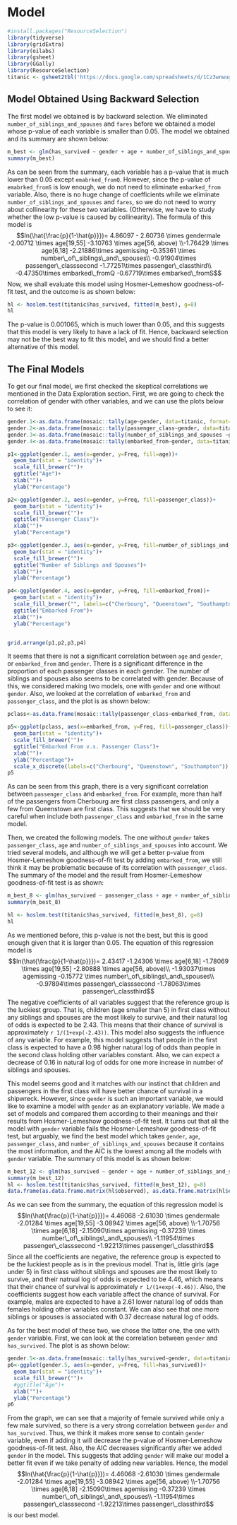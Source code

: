 # Model {#model}

```r
#install.packages("ResourceSelection")
library(tidyverse)
library(gridExtra)
library(oilabs)
library(gsheet)
library(GGally)
library(ResourceSelection)
titanic <- gsheet2tbl('https://docs.google.com/spreadsheets/d/1Cz3wnwugHApFXO0ogMLtBe5CzD_Uu1q8YBPpZPS2R3U/edit?usp=sharing')
```

## Model Obtained Using Backward Selection

The first model we obtained is by backward selection. We eliminated `number_of_siblings_and_spouses` and `fares` before we obtained a model whose p-value of each variable is smaller than 0.05. The model we obtained and its summary are shown below:
```r
m_best <- glm(has_survived ~ gender + age + number_of_siblings_and_spouses + passenger_class + embarked_from, data = titanic, family = binomial(link = "logit"))
summary(m_best)
```

As can be seen from the summary, each variable has a p-value that is much lower than 0.05 except `emabrked_fromQ`. However, since the p-value of `emabrked_fromS` is low enough, we do not need to eliminate `embarked_from` variable. Also, there is no huge change of coefficients while we eliminate `number_of_siblings_and_spouses` and `fares`, so we do not need to worry about collinearity for these two variables. (Otherwise, we have to study whether the low p-value is caused by collinearity). The formula of this model is $$ln(\hat{\frac{p}{1-\hat{p}}})= 4.86097 - 2.60736 \times gendermale -2.00712 \times age[19,55] -3.10763 \times age[56, above) \\-1.76429 \times age[6,18] -2.21886\times agemissing -0.35361 \times number\_of\_siblings\_and\_spouses\\ -0.91904\times passenger\_classsecond -1.77251\times passenger\_classthird\\ -0.47350\times embarked\_fromQ -0.67719\times embarked\_fromS$$ Now, we shall evaluate this model using Hosmer-Lemeshow goodness-of-fit test, and the outcome is as shown below:
```r
hl <- hoslem.test(titanic$has_survived, fitted(m_best), g=8)
hl
```

The p-value is 0.001065, which is much lower than 0.05, and this suggests that this model is very likely to have a lack of fit. Hence, backward selection may not be the best way to fit this model, and we should find a better alternative of this model.

## The Final Models

To get our final model, we first checked the skeptical correlations we mentioned in the Data Exploration section. First, we are going to check the correlation of gender with other variables, and we can use the plots below to see it:

```r
gender.1<-as.data.frame(mosaic::tally(age~gender, data=titanic, format="percent"))
gender.2<-as.data.frame(mosaic::tally(passenger_class~gender, data=titanic, format="percent"))
gender.3<-as.data.frame(mosaic::tally(number_of_siblings_and_spouses ~gender, data=titanic, format="percent"))
gender.4<-as.data.frame(mosaic::tally(embarked_from~gender, data=titanic, format="percent"))

p1<-ggplot(gender.1, aes(x=gender, y=Freq, fill=age))+
  geom_bar(stat = "identity")+
  scale_fill_brewer("")+
  ggtitle("Age")+
  xlab("")+
  ylab("Percentage")

p2<-ggplot(gender.2, aes(x=gender, y=Freq, fill=passenger_class))+
  geom_bar(stat = "identity")+
  scale_fill_brewer("")+
  ggtitle("Passenger Class")+
  xlab("")+
  ylab("Percentage")

p3<-ggplot(gender.3, aes(x=gender, y=Freq, fill=number_of_siblings_and_spouses))+
  geom_bar(stat = "identity")+
  scale_fill_brewer("")+
  ggtitle("Number of Siblings and Spouses")+
  xlab("")+
  ylab("Percentage")

p4<-ggplot(gender.4, aes(x=gender, y=Freq, fill=embarked_from))+
  geom_bar(stat = "identity")+
  scale_fill_brewer("", labels=c("Cherbourg", "Queenstown", "Southampton"))+
  ggtitle("Embarked From")+
  xlab("")+
  ylab("Percentage")


grid.arrange(p1,p2,p3,p4)
```

It seems that there is not a significant correlation between `age` and `gender`, or `embarked_from` and `gender`. There is a significant difference in the proportion of each passenger classes in each gender. The number of siblings and spouses also seems to be correlated with gender. Because of this, we considered making two models, one with `gender` and one without `gender`. Also, we looked at the correlation of `embarked_from` and `passenger_class`, and the plot is as shown below:
```r
pclass<-as.data.frame(mosaic::tally(passenger_class~embarked_from, data=titanic, format="percent"))

p5<-ggplot(pclass, aes(x=embarked_from, y=Freq, fill=passenger_class))+
  geom_bar(stat = "identity")+
  scale_fill_brewer("")+
  ggtitle("Embarked From v.s. Passenger Class")+
  xlab("")+
  ylab("Percentage")+
  scale_x_discrete(labels=c("Cherbourg", "Queenstown", "Southampton"))
p5
```

As can be seen from this graph, there is a very significant correlation between `passenger_class` and `embarked_from`. For example, more than half of the passengers from Cherbourg are first class passengers, and only a few from Queenstown are first class. This suggests that we should be very careful when include both `passenger_class` and `embarked_from` in the same model. 

Then, we created the following models. The one without `gender` takes `passenger_class`, `age` and `number_of_siblings_and_spouses` into account. We tried several models, and although we will get a better p-value from Hosmer-Lemeshow goodness-of-fit test by adding `embarked_from`, we still think it may be problematic because of its correlation with `passenger_class`. The summary of the model and the result from Hosmer-Lemeshow goodness-of-fit test is as shown:
```r
m_best_8 <- glm(has_survived ~ passenger_class + age + number_of_siblings_and_spouses, data = titanic, family = binomial(link = "logit"))
summary(m_best_8)
```

```r
hl <- hoslem.test(titanic$has_survived, fitted(m_best_8), g=8)
hl
```

As we mentioned before, this p-value is not the best, but this is good enough given that it is larger than 0.05. The equation of this regression model is $$ln(\hat{\frac{p}{1-\hat{p}}})= 2.43417 -1.24306 \times age[6,18] -1.78069 \times age[19,55] -2.80888 \times age[56, above)\\ -1.93037\times agemissing -0.15772 \times number\_of\_siblings\_and\_spouses\\ -0.97894\times passenger\_classsecond -1.78063\times passenger\_classthird$$ The negative coefficients of all variables suggest that the reference group is the luckiest group. That is, children (age smaller than 5) in first class without any siblings and spouses are the most likely to survive, and their natural log of odds is expected to be 2.43. This means that their chance of survival is approximately `r 1/(1+exp(-2.43))`. This model also suggests the influence of any variable. For example, this model suggests that people in the first class is expected to have a 0.98 higher natural log of odds than people in the second class holding other variables constant. Also, we can expect a decrease of 0.16 in natural log of odds for one more increase in number of siblings and spouses.

This model seems good and it matches with our instinct that children and passengers in the first class will have better chance of survival in a shipwreck. However, since `gender` is such an important variable, we would like to examine a model with `gender` as an explanatory variable. We made a set of models and compared them according to their meanings and their results from Hosmer-Lemeshow goodness-of-fit test. It turns out that all the model with `gender` variable fails the Hosmer-Lemeshow goodness-of-fit test, but arguably, we find the best model which takes `gender`, `age`, `passenger_class`, and `number_of_siblings_and_spouses` because it contains the most information, and the AIC is the lowest among all the models with `gender` variable. The summary of this model is as shown below:
```r
m_best_12 <- glm(has_survived ~ gender + age + number_of_siblings_and_spouses + passenger_class, data = titanic, family = binomial(link = "logit"))
summary(m_best_12)
hl <- hoslem.test(titanic$has_survived, fitted(m_best_12), g=8)
data.frame(as.data.frame.matrix(hl$observed), as.data.frame.matrix(hl$expected))
```

As we can see from the summary, the equation of this regression model is $$ln(\hat{\frac{p}{1-\hat{p}}})= 4.46068 -2.61030 \times gendermale -2.01284 \times age[19,55] -3.08942 \times age[56, above) \\-1.70756 \times age[6,18] -2.15090\times agemissing -0.37239 \times number\_of\_siblings\_and\_spouses\\ -1.11954\times passenger\_classsecond -1.92213\times passenger\_classthird$$ Since all the coefficients are negative, the reference group is expected to be the luckiest people as is in the previous model. That is, little girls (age under 5) in first class without siblings and spouses are the most likely to survive, and their natrual log of odds is expected to be 4.46, which means that their chance of survival is approximately `r 1/(1+exp(-4.46))`. Also, the coefficients suggest how each variable affect the chance of survival. For example, males are expected to have a 2.61 lower natural log of odds than females holding other variables constant. We can also see that one more siblings or spouses is associated with 0.37 decrease natural log of odds.

As for the best model of these two, we chose the latter one, the one with `gender` variable. First, we can look at the correlation between `gender` and `has_survived`. The plot is as shown below:
```r
gender.5<-as.data.frame(mosaic::tally(has_survived~gender, data=titanic, format="percent"))
p6<-ggplot(gender.5, aes(x=gender, y=Freq, fill=has_survived))+
  geom_bar(stat = "identity")+
  scale_fill_brewer("")+
  #ggtitle("Age")+
  xlab("")+
  ylab("Percentage")
p6
```

From the graph, we can see that a majority of female survived while only a few male survived, so there is a very strong correlation between `gender` and `has_survived`. Thus, we think it makes more sense to contain `gender` variable, even if adding it will decrease the p-value of Hosmer-Lemeshow goodness-of-fit test. Also, the AIC decreases significantly after we added `gender` in the model. This suggests that adding `gender` will make our model a better fit even if we take penalty of adding new variables. Hence, the model $$ln(\hat{\frac{p}{1-\hat{p}}})= 4.46068 -2.61030 \times gendermale -2.01284 \times age[19,55] -3.08942 \times age[56, above) \\-1.70756 \times age[6,18] -2.15090\times agemissing -0.37239 \times number\_of\_siblings\_and\_spouses\\ -1.11954\times passenger\_classsecond -1.92213\times passenger\_classthird$$ is our best model.